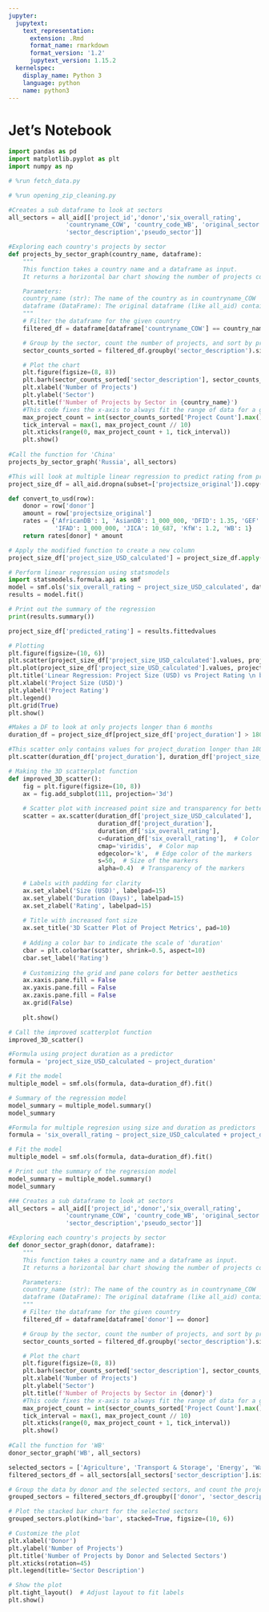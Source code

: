 ```yaml
---
jupyter:
  jupytext:
    text_representation:
      extension: .Rmd
      format_name: rmarkdown
      format_version: '1.2'
      jupytext_version: 1.15.2
  kernelspec:
    display_name: Python 3
    language: python
    name: python3
---
```


# Jet's Notebook

```python
import pandas as pd
import matplotlib.pyplot as plt
import numpy as np
```

```python
# %run fetch_data.py
```

```python
# %run opening_zip_cleaning.py
```

```python
#Creates a sub dataframe to look at sectors
all_sectors = all_aid[['project_id','donor','six_overall_rating',
                'countryname_COW', 'country_code_WB', 'original_sector', 
                'sector_description','pseudo_sector']]

#Exploring each country's projects by sector
def projects_by_sector_graph(country_name, dataframe):
    """
    This function takes a country name and a dataframe as input.
    It returns a horizontal bar chart showing the number of projects completed in that country for each sector.

    Parameters:
    country_name (str): The name of the country as in countryname_COW
    dataframe (DataFrame): The original dataframe (like all_aid) containing the country and sector information.
    """
    # Filter the dataframe for the given country
    filtered_df = dataframe[dataframe['countryname_COW'] == country_name]

    # Group by the sector, count the number of projects, and sort by project count
    sector_counts_sorted = filtered_df.groupby('sector_description').size().reset_index(name='Project Count').sort_values(by='Project Count', ascending=True)

    # Plot the chart
    plt.figure(figsize=(8, 8))
    plt.barh(sector_counts_sorted['sector_description'], sector_counts_sorted['Project Count'], color='skyblue')
    plt.xlabel('Number of Projects')
    plt.ylabel('Sector')
    plt.title(f'Number of Projects by Sector in {country_name}')
    #This code fixes the x-axis to always fit the range of data for a given country
    max_project_count = int(sector_counts_sorted['Project Count'].max())
    tick_interval = max(1, max_project_count // 10)
    plt.xticks(range(0, max_project_count + 1, tick_interval))
    plt.show()
    
#Call the function for 'China'
projects_by_sector_graph('Russia', all_sectors)
```

```python
#This will look at multiple linear regression to predict rating from project duration and project size
project_size_df = all_aid.dropna(subset=['projectsize_original']).copy()

def convert_to_usd(row):
    donor = row['donor']
    amount = row['projectsize_original']
    rates = {'AfricanDB': 1, 'AsianDB': 1_000_000, 'DFID': 1.35, 'GEF': 1_000_000, 'GFATM': 1, 'GiZ': 1_200,
             'IFAD': 1_000_000, 'JICA': 10_687, 'KfW': 1.2, 'WB': 1}
    return rates[donor] * amount

# Apply the modified function to create a new column
project_size_df['project_size_USD_calculated'] = project_size_df.apply(convert_to_usd, axis=1)
```

```python
# Perform linear regression using statsmodels
import statsmodels.formula.api as smf
model = smf.ols('six_overall_rating ~ project_size_USD_calculated', data=project_size_df)
results = model.fit()

# Print out the summary of the regression
print(results.summary())

project_size_df['predicted_rating'] = results.fittedvalues

# Plotting
plt.figure(figsize=(10, 6))
plt.scatter(project_size_df['project_size_USD_calculated'].values, project_size_df['six_overall_rating'].values, alpha=0.5, label='Actual Values')
plt.plot(project_size_df['project_size_USD_calculated'].values, project_size_df['predicted_rating'].values, color='red', label='Regression Line')
plt.title('Linear Regression: Project Size (USD) vs Project Rating \n b = 1.976e-11 \n c = 4.235')
plt.xlabel('Project Size (USD)')
plt.ylabel('Project Rating')
plt.legend()
plt.grid(True)
plt.show()
```

```python
#Makes a DF to look at only projects longer than 6 months
duration_df = project_size_df[project_size_df['project_duration'] > 180]

#This scatter only contains values for project_duration longer than 180 days
plt.scatter(duration_df['project_duration'], duration_df['project_size_USD_calculated'])
```

```python
# Making the 3D scatterplot function
def improved_3D_scatter():
    fig = plt.figure(figsize=(10, 8))
    ax = fig.add_subplot(111, projection='3d')
    
    # Scatter plot with increased point size and transparency for better visibility
    scatter = ax.scatter(duration_df['project_size_USD_calculated'],
                         duration_df['project_duration'],
                         duration_df['six_overall_rating'],
                         c=duration_df['six_overall_rating'],  # Color by duration
                         cmap='viridis',  # Color map
                         edgecolor='k',  # Edge color of the markers
                         s=50,  # Size of the markers
                         alpha=0.4)  # Transparency of the markers
    
    # Labels with padding for clarity
    ax.set_xlabel('Size (USD)', labelpad=15)
    ax.set_ylabel('Duration (Days)', labelpad=15)
    ax.set_zlabel('Rating', labelpad=15)
    
    # Title with increased font size
    ax.set_title('3D Scatter Plot of Project Metrics', pad=10)
    
    # Adding a color bar to indicate the scale of 'duration'
    cbar = plt.colorbar(scatter, shrink=0.5, aspect=10)
    cbar.set_label('Rating')
    
    # Customizing the grid and pane colors for better aesthetics
    ax.xaxis.pane.fill = False
    ax.yaxis.pane.fill = False
    ax.zaxis.pane.fill = False
    ax.grid(False)
    
    plt.show()

# Call the improved scatterplot function
improved_3D_scatter()
```

```python
#Formula using project duration as a predictor
formula = 'project_size_USD_calculated ~ project_duration'

# Fit the model
multiple_model = smf.ols(formula, data=duration_df).fit()

# Summary of the regression model
model_summary = multiple_model.summary()
model_summary
```

```python
#Formula for multiple regresion using size and duration as predictors
formula = 'six_overall_rating ~ project_size_USD_calculated + project_duration'

# Fit the model
multiple_model = smf.ols(formula, data=duration_df).fit()

# Print out the summary of the regression model
model_summary = multiple_model.summary()
model_summary
```

```python
### Creates a sub dataframe to look at sectors
all_sectors = all_aid[['project_id','donor','six_overall_rating',
                'countryname_COW', 'country_code_WB', 'original_sector', 
                'sector_description','pseudo_sector']]

#Exploring each country's projects by sector
def donor_sector_graph(donor, dataframe):
    """
    This function takes a country name and a dataframe as input.
    It returns a horizontal bar chart showing the number of projects completed in that country for each sector.

    Parameters:
    country_name (str): The name of the country as in countryname_COW
    dataframe (DataFrame): The original dataframe (like all_aid) containing the country and sector information.
    """
    # Filter the dataframe for the given country
    filtered_df = dataframe[dataframe['donor'] == donor]

    # Group by the sector, count the number of projects, and sort by project count
    sector_counts_sorted = filtered_df.groupby('sector_description').size().reset_index(name='Project Count').sort_values(by='Project Count', ascending=True)

    # Plot the chart
    plt.figure(figsize=(8, 8))
    plt.barh(sector_counts_sorted['sector_description'], sector_counts_sorted['Project Count'], color='skyblue')
    plt.xlabel('Number of Projects')
    plt.ylabel('Sector')
    plt.title(f'Number of Projects by Sector in {donor}')
    #This code fixes the x-axis to always fit the range of data for a given country
    max_project_count = int(sector_counts_sorted['Project Count'].max())
    tick_interval = max(1, max_project_count // 10)
    plt.xticks(range(0, max_project_count + 1, tick_interval))
    plt.show()
    
#Call the function for 'WB'
donor_sector_graph('WB', all_sectors)
```

```python
selected_sectors = ['Agriculture', 'Transport & Storage', 'Energy', 'Water Supply & Sanitation', 'Government & Civil Society-general', 'Other Multisector']
filtered_sectors_df = all_sectors[all_sectors['sector_description'].isin(selected_sectors)]

# Group the data by donor and the selected sectors, and count the projects
grouped_sectors = filtered_sectors_df.groupby(['donor', 'sector_description']).size().unstack(fill_value=0).sort_values(by = 'donor', ascending = False)

# Plot the stacked bar chart for the selected sectors
grouped_sectors.plot(kind='bar', stacked=True, figsize=(10, 6))

# Customize the plot
plt.xlabel('Donor')
plt.ylabel('Number of Projects')
plt.title('Number of Projects by Donor and Selected Sectors')
plt.xticks(rotation=45)
plt.legend(title='Sector Description')

# Show the plot
plt.tight_layout()  # Adjust layout to fit labels
plt.show()
```
